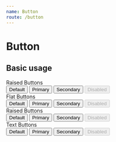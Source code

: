 ```yaml
---
name: Button
route: /button
---
```



# Button

## Basic usage

<Playground>
  Raised Buttons<br/>
  <Button variant="raised" color="default">Default</Button>
  <Button variant="raised" color="primary">Primary</Button>
  <Button variant="raised" color="secondary">Secondary</Button>
  <Button variant="raised" color="secondary" disabled>Disabled</Button>
<br/>
Flat Buttons<br/>
  <Button variant="flat" color="default">Default</Button>
  <Button variant="flat" color="primary">Primary</Button>
  <Button variant="flat" color="secondary">Secondary</Button>
  <Button variant="flat" color="secondary" disabled>Disabled</Button>
<br/>
Raised Buttons<br/>
  <Button variant="outlined" color="default">Default</Button>
  <Button variant="outlined" color="primary">Primary</Button>
  <Button variant="outlined" color="secondary">Secondary</Button>
  <Button variant="outlined" color="secondary" disabled>Disabled</Button>

<br/>
Text Buttons<br/>
  <Button variant="text" color="default">Default</Button>
  <Button variant="text" color="primary">Primary</Button>
  <Button variant="text" color="secondary">Secondary</Button>
  <Button variant="text" color="secondary" disabled>Disabled</Button>
</Playground>
